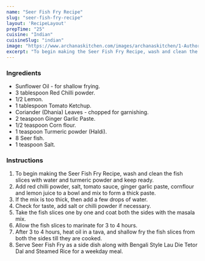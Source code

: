 ---
name: "Seer Fish Fry Recipe"
slug: "seer-fish-fry-recipe"
layout: 'RecipeLayout'
prepTime: "25"
cuisine: "Indian"
cuisineSlug: "indian"
image: "https://www.archanaskitchen.com/images/archanaskitchen/1-Author/amina/Fish_fry_original_1_edit.jpg"
excerpt: "To begin making the Seer Fish Fry Recipe, wash and clean the fish slices with water and turmeric powder and keep ready"
---

### Ingredients

- Sunflower Oil - for shallow frying.
- 3 tablespoon Red Chilli powder.
- 1/2 Lemon.
- 1 tablespoon Tomato Ketchup.
- Coriander (Dhania) Leaves - chopped for garnishing.
- 2 teaspoon Ginger Garlic Paste.
- 1/2 teaspoon Corn flour.
- 1 teaspoon Turmeric powder (Haldi).
- 8 Seer fish.
- 1 teaspoon Salt.

### Instructions

1. To begin making the Seer Fish Fry Recipe, wash and clean the fish slices with water and turmeric powder and keep ready.
1. Add red chilli powder, salt, tomato sauce, ginger garlic paste, cornflour and lemon juice to a bowl and mix to form a thick paste.
1. If the mix is too thick, then add a few drops of water.
1. Check for taste, add salt or chilli powder if necessary.
1. Take the fish slices one by one and coat both the sides with the masala mix.
1. Allow the fish slices to marinate for 3 to 4 hours.
1. After 3 to 4 hours, heat oil in a tava, and shallow fry the fish slices from both the sides till they are cooked.
1. Serve Seer Fish Fry as a side dish along with Bengali Style Lau Die Tetor Dal and Steamed Rice for a weekday meal.

